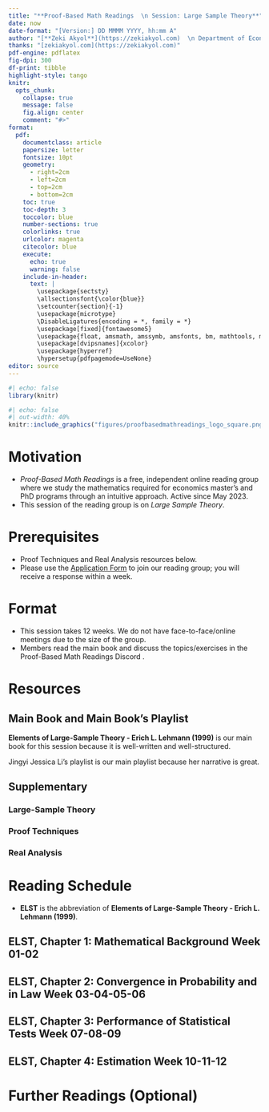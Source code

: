 ---
title: "**Proof-Based Math Readings  \n Session: Large Sample Theory**"
date: now
date-format: "[Version:] DD MMMM YYYY, hh:mm A"
author: "[**Zeki Akyol**](https://zekiakyol.com)  \n Department of Economics  \n Istanbul Technical University  \n [Click here for the most recent version](https://github.com/zekiakyol/proof-based-math-readings)"
thanks: "[zekiakyol.com](https://zekiakyol.com)"
pdf-engine: pdflatex
fig-dpi: 300
df-print: tibble
highlight-style: tango
knitr:
  opts_chunk: 
    collapse: true
    message: false
    fig.align: center
    comment: "#>"
format:
  pdf: 
    documentclass: article
    papersize: letter
    fontsize: 10pt
    geometry: 
      - right=2cm
      - left=2cm
      - top=2cm
      - bottom=2cm
    toc: true
    toc-depth: 3
    toccolor: blue
    number-sections: true
    colorlinks: true
    urlcolor: magenta
    citecolor: blue
    execute:
      echo: true
      warning: false
    include-in-header: 
      text: |
        \usepackage{sectsty}
        \allsectionsfont{\color{blue}}
        \setcounter{section}{-1}
        \usepackage{microtype}
        \DisableLigatures{encoding = *, family = *}
        \usepackage[fixed]{fontawesome5}
        \usepackage{float, amsmath, amssymb, amsfonts, bm, mathtools, mathastext}
        \usepackage[dvipsnames]{xcolor}
        \usepackage{hyperref}
        \hypersetup{pdfpagemode=UseNone}
editor: source
---

```{r}
#| echo: false
library(knitr)
```

```{r}
#| echo: false
#| out-width: 40%
knitr::include_graphics("figures/proofbasedmathreadings_logo_square.png")
```

\newpage

# Motivation

- *Proof-Based Math Readings* is a free, independent online reading group where we study the mathematics required for economics master’s and PhD programs through an intuitive approach. Active since May 2023.
- This session of the reading group is on *Large Sample Theory*.

# Prerequisites

- Proof Techniques and Real Analysis resources below.
- Please use the [\faLink Application Form](https://docs.google.com/forms/d/e/1FAIpQLSf3OxwYuAwiDXMVTCQ_x3FTtKnHmRRkl_SXlpdfqTDty06PxQ/viewform) to join our reading group; you will receive a response within a week.

# Format

- This session takes 12 weeks. We do not have face-to-face/online meetings due to the size of the group.
- Members read the main book and discuss the topics/exercises in the Proof-Based Math Readings Discord \faDiscord.

# Resources

## Main Book and Main Book's Playlist

**Elements of Large-Sample Theory - Erich L. Lehmann (1999)** is our main book for this session because it is well-written and well-structured.

Jingyi Jessica Li's playlist is our main playlist because her narrative is great.

\begin{itemize}
  \item[\faBook] Elements of Large-Sample Theory - Erich L. Lehmann (1999) $\mspace{18mu} \rightarrow$ Easier but doesn't contain solutions
  \item[\faBook] \href{https://github.com/zekiakyol/compact-erratas/blob/main/ElementsOfLargeSampleTheory_ErichLehmann_Errata.pdf}{Elements of Large-Sample Theory - Erich L. Lehmann (1999, Errata)}
  \item[\faBook] A Course in Large Sample Theory - Thomas S. Ferguson (2002) $\rightarrow$ Harder but contains solutions
  \item[\faBook] \href{https://www.math.ucla.edu/~tom/LST/Errata.pdf}{A Course in Large Sample Theory - Thomas S. Ferguson (2002, Errata)}
  \item[\faYoutube] \href{https://www.youtube.com/playlist?list=PLAYxx7zX5F1NKukTVwMADi1D5dbufWJkz}{A Course in Large Sample Theory - Thomas S. Ferguson (2002, Playlist by Jingyi Jessica Li)}
  \item[\faBook] \href{http://jsb.ucla.edu/stats-203-large-sample-theory}{A Course in Large Sample Theory - Thomas S. Ferguson (2002, Notes by Jingyi Jessica Li)}
\end{itemize}

## Supplementary

### Large-Sample Theory

\begin{itemize}
  \item[\faBook] \href{https://sites.psu.edu/drh20/david-hunters-home-page/asymptotics-notes}{Notes for a Graduate-Level Course in Asymptotics for Statisticians - David R. Hunter (2025)}
  \item[\faScroll] \href{https://www.jstor.org/stable/25652246}{Understanding Convergence Concepts: A Visual-Minded and Graphical Simulation-Based Approach - P. Micheaux, B. Liquet (2009)}
\end{itemize}

### Proof Techniques

\begin{itemize}
  \item[\faBook] \href{https://richardhammack.github.io/BookOfProof/}{Book of Proof - Richard Hammack (3.4 Edition, 2025)}
  \item[\faYoutube] \href{https://www.youtube.com/@jeremy9959/playlists?view=50&sort=dd&shelf_id=5}{Book of Proof - Richard Hammack (3.4 Edition, 2025, Playlist by Jeremy Teitelbaum)}
  \item[\faYoutube] \href{https://www.youtube.com/playlist?list=PLVMgvCDIRy1x00m7Oo9XzEkDDACeEK_m-}{Book of Proof - Richard Hammack (3.4 Edition, 2025, Playlist by Michael Penn)}
\end{itemize}

### Real Analysis

\begin{itemize}
  \item[\faBook] \href{https://www.jirka.org/ra}{Basic Analysis I: Introduction to Real Analysis - Jiri Lebl (Version 6.1, 2024)}
  \item[\faYoutube] \href{https://www.youtube.com/playlist?list=PLUl4u3cNGP61O7HkcF7UImpM0cR_L2gSw}{Basic Analysis I: Introduction to Real Analysis - Jiri Lebl (Version 6.1, 2024, Playlist by Casey Rodriguez)}
  \item[\faYoutube] \href{https://www.youtube.com/playlist?list=PLUl4u3cNGP613ULTyHAqz04niYf722x7S}{Introduction To Metric Spaces - Paige Bright (2023)}
\end{itemize}

\newpage

# Reading Schedule

- **ELST** is the abbreviation of **Elements of Large-Sample Theory - Erich L. Lehmann (1999)**.

::: {.callout-tip icon=false}
## **\faBook ELST, Chapter 1: Mathematical Background \hfill Week 01-02 \faCalendar* **

\begin{itemize}
  \item[] \textbf{1.1} The concept of limit
  \item[] \textbf{1.2} Embedding sequences
  \item[] \textbf{1.3} Infinite series
  \item[] \textbf{1.4} Order relations and rates of convergence
  \item[] \textbf{1.5} Continuity
  \item[] \textbf{1.6} Distributions
\end{itemize}
:::

::: {.callout-tip icon=false}
## **\faBook ELST, Chapter 2: Convergence in Probability and in Law \hfill Week 03-04-05-06 \faCalendar* **

\begin{itemize}
  \item[] \textbf{2.1} Convergence in probability
  \item[] \textbf{2.2} Applications
  \item[] \textbf{2.3} Convergence in law
  \item[] \textbf{2.4} The central limit theorem
  \item[] \textbf{2.5} Taylor's theorem and the delta method
  \item[] \textbf{2.6} Uniform convergence
  \item[] \textbf{2.7} The CLT for independent non-identical random variables
  \item[] \textbf{2.8} Central limit theorem for dependent variables
\end{itemize}
:::

::: {.callout-tip icon=false}
## **\faBook ELST, Chapter 3: Performance of Statistical Tests \hfill Week 07-08-09 \faCalendar* **

\begin{itemize}
  \item[] \textbf{3.1} Critical values
  \item[] \textbf{3.2} Comparing two treatments
  \item[] \textbf{3.3} Power and sample size
  \item[] \textbf{3.4} Comparison of tests: Relative efficiency
  \item[] \textbf{3.5} Robustness
\end{itemize}
:::

::: {.callout-tip icon=false}
## **\faBook ELST, Chapter 4: Estimation \hfill Week 10-11-12 \faCalendar* **

\begin{itemize}
  \item[] \textbf{4.1} Confidence intervals
  \item[] \textbf{4.2} Accuracy of point estimators
  \item[] \textbf{4.3} Comparing estimators
  \item[] \textbf{4.4} Sampling from a finite population
\end{itemize}
:::

# Further Readings (Optional)

::: {.callout-note appearance="minimal"}
\begin{itemize}
  \item[\faBook] Asymptotic Theory for Econometricians - Halbert White (Revised Edition, 2000)
\end{itemize}
:::
